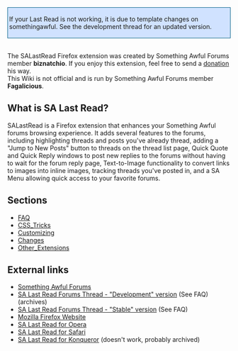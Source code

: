 <div style="border: 1px solid #005E86;background-color:#D0E2FF;padding:3px;">If your Last Read is not working, it is due to template changes on somethingawful. See the development thread for an updated version.</div>

<br />The SALastRead Firefox extension was created by Something Awful Forums member '''biznatchio'''. If you enjoy this extension, feel free to send a [https://www.paypal.com/xclick/business=drysart@evercrest.com&item_name=SALastRead+Extension&no_note=1&tax=0&currency_code=USD donation] his way.<br />
This Wiki is not official and is run by Something Awful Forums member '''Fagalicious'''.



== What is SA Last Read? ==
SALastRead is a Firefox extension that enhances your Something Awful forums browsing experience. It adds several features to the forums, including highlighting threads and posts you've already thread, adding a "Jump to New Posts" button to threads on the thread list page, Quick Quote and Quick Reply windows to post new replies to the forums without having to wait for the forum reply page, Text-to-Image functionality to convert links to images into inline images, tracking threads you've posted in, and a SA Menu allowing quick access to your favorite forums.

== Sections ==
* [[FAQ]]<br />
* [[:Category: CSS_Tricks|CSS_Tricks]]
* [[:Category:Customizing|Customizing]]
* [[Changes]]
* [[:Category:Other_Extensions|Other_Extensions]]

== External links ==
*[http://forums.somethingawful.com/ Something Awful Forums]
*[http://forums.somethingawful.com/showthread.php?s=&threadid=1723782 SA Last Read Forums Thread - "Development" version] (See FAQ) (archives)
*[http://forums.somethingawful.com/showthread.php?s=&threadid=2015554 SA Last Read Forums Thread - "Stable" version] (See FAQ)
*[http://www.mozilla.org/products/firefox/ Mozilla Firefox Website]
*[http://forums.somethingawful.com/showthread.php?s=&threadid=1903701 SA Last Read for Opera]
*[http://forums.somethingawful.com/showthread.php?s=&threadid=1706787 SA Last Read for Safari]
*[http://forums.somethingawful.com/showthread.php?s=&threadid=1543330 SA Last Read for Konqueror] (doesn't work, probably archived)